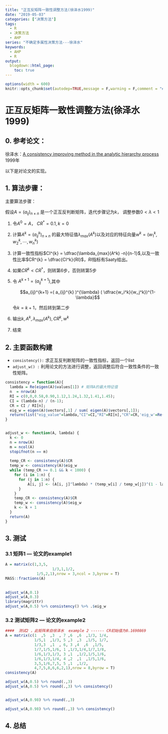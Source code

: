 ```yaml
---
title: "正互反矩阵一致性调整方法(徐泽水1999)"
date: "2019-05-03"
categories: ["决策方法"]
tags:
  - R
  - 决策方法
  - AHP
series: "不确定多属性决策方法---徐泽水"
keywords:
  - AHP
  - R
output:
  blogdown::html_page:
    toc: true
---
```



```r
options(width = 600)
knitr::opts_chunk$set(autodep=TRUE,message = F,warning = F,comment = "#>",collapse = TRUE)

```

# 正互反矩阵一致性调整方法(徐泽水1999)

## 0. 参考论文：

徐泽水：[A consistency improving method in the analytic hierarchy process](http://www.sciencedirect.com/science/article/pii/S037722179800109X)  1999年

以下是对论文的实现。

## 1. 算法步骤：

主要算法步骤：

假设$A = (a_{ij})_{n \times n }$ 是一个正互反判断矩阵，迭代步骤记为$k$， 调整参数$0 < \lambda <1$

1. 令$A^{0} = A$， $CR^*  = 0.1,k =0$

2. 计算$A^{k} = (a_{ij}^{k})_{n\times n}$ 的最大特征值$\lambda_{max}(A^k)$以及对应的特征向量$w^{k} = (w_1^k,w_2^k,\cdots,w_n^k)$

3. 计算一致性指标$CI^{k} = \dfrac{\lambda_{max}(A^k) -n}{n-1}$,以及一致性比率$CR^{k} = \dfrac{CI^k}{RI}$，$RI$指标有Saaty给出。

4. 如果$CR^k < CR^*$，则转第6步，否则转第5步

5. 令 $A^{k+1} = (a_{ij}^{k+1})$,其中

	$$a_{ij}^{k+1} =( a_{ij}^{k} )^{\lambda} ( \dfrac{w_i^k}{w_j^k})^{1-\lambda}$$

	令$k = k+1$，然后转到第二步

6. 输出$k, A^k,\lambda_{max}(A^k),CR^k,w^k$

7. 结束



## 2. 主要函数构建

- `consistency():` 求正互反判断矩阵的一致性指标，返回一个list
- `adjust_w() :` 利用论文的方法进行调整，返回调整后符合一致性条件的一致性矩阵。

```r

consistency = function(A){
  lambda = Re(eigen(A)$values[1]) # 矩阵A的最大特征值
  n  = nrow(A)
  RI = c(0,0,0.58,0.90,1.12,1.24,1.32,1.41,1.45);
  CI = (lambda-n) / (n-1);
  CR = CI / RI[n];
  eig_w = eigen(A)$vectors[,1] / sum( eigen(A)$vectors[,1]);
  return(list("eig_value"=lambda,"CI"=CI,"RI"=RI[n],"CR"=CR,'eig_w'=Re( eig_w )))
}


adjust_w <- function(A, lambda) {
  k <- 0
  n = nrow(A)
  m = ncol(A)
  stopifnot(n == m)
  
  temp_CR <- consistency(A)$CR
  temp_w <- consistency(A)$eig_w
  while (temp_CR >= 0.1 && k < 1000) {
    for (i in 1:n) {
      for (j in 1:n) {
          A[i, j] <- (A[i, j]^lambda) * (temp_w[i] / temp_w[j])^(1 - lambda)
      }
    }
    temp_CR <- consistency(A)$CR
    temp_w <- consistency(A)$eig_w
    k <- k + 1
  }
  return(A)
}

```

## 3. 测试

### 3.1 矩阵1 — 论文的example1

```r

A = matrix(c(1,3,5,
		             1/3,1,1/2,
              1/5,2,1),nrow = 3,ncol = 3,byrow = T)
MASS::fractions(A)
    
    
adjust_w(A,0.1)
adjust_w(A,0.3)
library(magrittr)
adjust_w(A,0.5) %>% consistency() %>% .$eig_w


```

### 3.2 测试矩阵2 — 论文的example2

```r

####  测试2 ，此矩阵来自徐泽水  example 2 ------ CR初始值为0.1690869
A = matrix(c(1  ,5  ,3  , 7 ,6  ,6  ,1/3, 1/4,
             1/5,1  ,1/3, 5 ,3  ,3  ,1/5, 1/7,
             1/3,3  ,1  , 6, 3 ,4  ,6  ,1/5,
             1/7,1/5,1/6, 1 ,1/3,1/4,1/7,1/8,
             1/6,1/3,1/3, 3 ,1  ,1/2,1/5,1/6,
             1/6,1/3,1/4, 4 ,2  ,1  ,1/5,1/6,
             3,5,1/6,7,5, 5 ,1  ,1/2,
             4,7,5,8,6,6,2,1),nrow = 8,byrow = T)
consistency(A)

adjust_w(A,0.5) %>% round(.,3)
adjust_w(A,0.5) %>% round(.,3) %>% consistency()


adjust_w(A,0.98) %>% round(.,3)

adjust_w(A,0.98) %>% round(.,3) %>% consistency()
```

## 4. 总结

